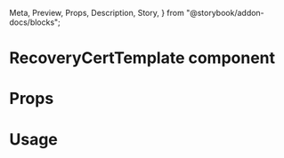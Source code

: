   Meta,
  Preview,
  Props,
  Description,
  Story,
} from "@storybook/addon-docs/blocks";

<Meta title="RECOVERY_CERT" component={RecoveryCertTemplate} />

# RecoveryCertTemplate component

<Description of={RecoveryCertTemplate} />

# Props

<Props of={RecoveryCertTemplate} />

# Usage

<Preview>
  <Story name="REC v2.0 PCR with NRIC, multi-qr">
    <RecoveryCertTemplate document={v2PcrWithNric} />
  </Story>
  <Story name="REC v2.0 PCR without NRIC, multi-qr">
    <RecoveryCertTemplate document={v2PcrWithoutNric} />
  </Story>
  <Story name="REC v2.0 ART with NRIC">
    <RecoveryCertTemplate document={v2ArtWithNric} />
  </Story>
  <Story name="REC v2.0 ART with NRIC, multi-qr">
    <RecoveryCertTemplate document={v2ArtWithNricMultiQr} />
  </Story>
  <Story name="REC v2.0 SER with NRIC">
    <RecoveryCertTemplate document={v2SerWithNric} />
  </Story>
</Preview>
